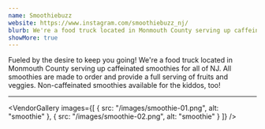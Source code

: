 ```yaml
---
name: Smoothiebuzz
website: https://www.instagram.com/smoothiebuzz_nj/
blurb: We're a food truck located in Monmouth County serving up caffeinated smoothies for all of NJ.
showMore: true
---
```


Fueled by the desire to keep you going! We're a food truck located in Monmouth County serving up caffeinated smoothies for all of NJ. All smoothies are made to order and provide a full serving of fruits and veggies. Non-caffeinated smoothies available for the kiddos, too!

---

<VendorGallery 
  images={[
    { src: "/images/smoothie-01.png", alt: "smoothie" },
    { src: "/images/smoothie-02.png", alt: "smoothie" }
  ]}
/>
